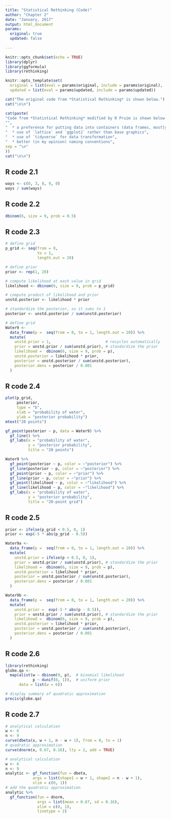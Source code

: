 ```yaml
---
title: "Statistical Rethinking (Code)"
author: "Chapter 2"
date: "January, 2017"
output: html_document
params:
  original: true
  updated: false
  
---
```


```r
knitr::opts_chunk$set(echo = TRUE)
library(dplyr)
library(ggformula)
library(rethinking)

knitr::opts_template$set(
  original = list(eval = params$original, include = params$original),
  updated = list(eval = params$updated, include = params$updated))
```


```r
cat("The original code from *Statistical Rethinking* is shown below.")
cat("\n\n")
```

```r
cat(paste(
"Code from *Statistical Rethinking* modified by R Pruim is shown below.  Differences to the oringal include:",
"",
"  * a preference for putting data into containers (data frames, mostly), rather than working with lose vectors.",
"  * use of `lattice` and `ggplot2` rather than base graphics",
"  * use of `tidyverse` for data transformation",
"  * better (in my opinion) naming conventions",
sep = "\n"
))
cat("\n\n")
```

## R code 2.1

```r
ways <- c(0, 3, 8, 9, 0)
ways / sum(ways)
```

## R code 2.2

```r
dbinom(6, size = 9, prob = 0.5)
```

## R code 2.3

```r
# define grid
p_grid <- seq(from = 0,
              to = 1,
              length.out = 20)

# define prior
prior <- rep(1, 20)

# compute likelihood at each value in grid
likelihood <- dbinom(6, size = 9, prob = p_grid)

# compute product of likelihood and prior
unstd.posterior <- likelihood * prior

# standardize the posterior, so it sums to 1
posterior <- unstd.posterior / sum(unstd.posterior)

```


```r
# define grid
Water9 <-
  data_frame(p =  seq(from = 0, to = 1, length.out = 20)) %>% 
  mutate(
    unstd.prior = 1,                        # recycles automatically
    prior = unstd.prior / sum(unstd.prior), # standardize the prior
    likelihood =  dbinom(6, size = 9, prob = p),
    unstd.posterior = likelihood * prior,
    posterior = unstd.posterior / sum(unstd.posterior),
    posterior.dens = posterior / 0.001
  )  
```

## R code 2.4

```r
plot(p_grid,
     posterior,
     type = "b",
     xlab = "probability of water",
     ylab = "posterior probability")
mtext("20 points")
```




```r
gf_point(posterior ~ p, data = Water9) %>%
  gf_line() %>%
  gf_labs(x = "probability of water", 
          y = "posterior probability", 
          title = "20 points")
```

```r
Water9 %>%
  gf_point(posterior ~ p, color = ~"posterior") %>%
  gf_line(posterior ~ p, color = ~"posterior") %>%
  gf_point(prior ~ p, color = ~"prior") %>%
  gf_line(prior ~ p, color = ~"prior") %>%
  gf_point(likelihood ~ p, color = ~"likelihood") %>%
  gf_line(likelihood ~ p, color = ~"likelihood") %>%
  gf_labs(x = "probability of water", 
          y = "posterior probability", 
          title = "20-point grid")
```

## R code 2.5

  
```r
prior <- ifelse(p_grid < 0.5, 0, 1)
prior <- exp(-5 * abs(p_grid - 0.5))
```


```r
Water9a <-
  data_frame(p =  seq(from = 0, to = 1, length.out = 20)) %>% 
  mutate(
    unstd.prior = ifelse(p < 0.5, 0, 1),
    prior = unstd.prior / sum(unstd.prior), # standardize the prior
    likelihood =  dbinom(6, size = 9, prob = p),
    unstd.posterior = likelihood * prior,
    posterior = unstd.posterior / sum(unstd.posterior),
    posterior.dens = posterior / 0.001
  )  

Water9b <-
  data_frame(p =  seq(from = 0, to = 1, length.out = 20)) %>% 
  mutate(
    unstd.prior =  exp(-5 * abs(p - 0.5)),
    prior = unstd.prior / sum(unstd.prior), # standardize the prior
    likelihood =  dbinom(6, size = 9, prob = p),
    unstd.posterior = likelihood * prior,
    posterior = unstd.posterior / sum(unstd.posterior),
    posterior.dens = posterior / 0.001
  )  
```


## R code 2.6

```r
library(rethinking)
globe.qa <- 
  map(alist(w ~ dbinom(9, p),  # binomial likelihood
            p ~ dunif(0, 1)),  # uniform prior
      data = list(w = 6))

# display summary of quadratic approximation
precis(globe.qa)
```

## R code 2.7

```r
# analytical calculation
w <- 6
n <- 9
curve(dbeta(x, w + 1, n - w + 1), from = 0, to = 1)
# quadratic approximation
curve(dnorm(x, 0.67, 0.16), lty = 2, add = TRUE)
```

```r
# analytical calculation
w <- 6
n <- 9
analytic <- gf_function(fun = dbeta, 
            args = list(shape1 = w + 1, shape2 = n - w + 1), 
            xlim = c(0, 1))
# add the quadratic approximation
analytic %>%
  gf_function(fun = dnorm, 
              args = list(mean = 0.67, sd = 0.16), 
              xlim = c(0, 1),
              linetype = 2)
```